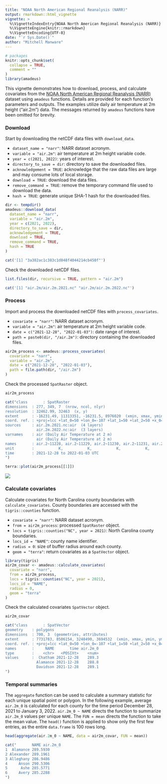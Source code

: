 ```yaml
---
title: "NOAA North American Regional Reanalysis (NARR)"
output: rmarkdown::html_vignette
vignette: >
  %\VignetteIndexEntry{NOAA North American Regional Reanalysis (NARR)}
  %\VignetteEngine{knitr::rmarkdown}
  %\VignetteEncoding{UTF-8}
date: "`r Sys.Date()`"
author: "Mitchell Manware"
---
```


```r
# packages
knitr::opts_chunk$set(
  collapse = TRUE,
  comment = ""
)
library(amadeus)
```

This vignette demonstrates how to download, process, and calculate covariates from the [NOAA North American Regional Reanalysis (NARR)](https://psl.noaa.gov/data/gridded/data.narr.html) dataset using `amadeus` functions.
Details are provided for each function's parameters and outputs.
The examples utilize daily air temperature at 2m height ("air.2m") data.
The messages returned by `amadeus` functions have been omitted for brevity.

### Download

Start by downloading the netCDF data files with `download_data`.

* `dataset_name = "narr"`: NARR dataset acronym.
* `variable = "air.2m"`: air temperature at 2m height variable code.
* `year = c(2021, 2022)`: years of interest.
* `directory_to_save = dir`: directory to save the downloaded files.
* `acknowledgement = TRUE`: acknowledge that the raw data files are large and may consume lots of local storage.
* `download = TRUE`: download the data files.
* `remove_command = TRUE`: remove the temporary command file used to download the data.
* `hash = TRUE`: generate unique SHA-1 hash for the downloaded files.

```r
dir <- tempdir()
amadeus::download_data(
  dataset_name = "narr",
  variable = "air.2m",
  year = c(2021, 2022),
  directory_to_save = dir,
  acknowledgement = TRUE,
  download = TRUE,
  remove_command = TRUE,
  hash = TRUE
)
```
```r
cat('[1] "3a382ac1c383c1d048f4044214cb450f"')
```

Check the downloaded netCDF files.

```r
list.files(dir, recursive = TRUE, pattern = "air.2m")
```

```r
cat('[1] "air.2m/air.2m.2021.nc" "air.2m/air.2m.2022.nc"')
```

### Process

Import and process the downloaded netCDF files with `process_covariates`.

* `covariate = "narr"`: NARR dataset acronym.
* `variable = "air.2m"`: air temperature at 2m height variable code.
* `date = c("2021-12-28", "2022-01-03")`: date range of interest.
* `path = paste0(dir, "/air.2m")`: directory containing the downloaded files.

```r
air2m_process <- amadeus::process_covariates(
  covariate = "narr",
  variable = "air.2m",
  date = c("2021-12-28", "2022-01-03"),
  path = file.path(dir, "/air.2m")
)
```

Check the processed `SpatRaster` object.

```r
air2m_process
```

```r
cat("class       : SpatRaster
dimensions  : 277, 349, 7  (nrow, ncol, nlyr)
resolution  : 32462.99, 32463  (x, y)
extent      : -16231.49, 11313351, -16231.5, 8976020  (xmin, xmax, ymin, ymax)
coord. ref. : +proj=lcc +lat_0=50 +lon_0=-107 +lat_1=50 +lat_2=50 +x_0=5632642.22547 +y_0=4612545.65137 +datum=WGS84 +units=m +no_defs
sources     : air.2m.2021.nc:air  (4 layers)
              air.2m.2022.nc:air  (3 layers)
varnames    : air (Daily Air Temperature at 2 m)
              air (Daily Air Temperature at 2 m)
names       : air.2~11228, air.2~11229, air.2~11230, air.2~11231, air.2~20101, air.2~20102, ...
unit        :           K,           K,           K,           K,           K,           K, ...
time        : 2021-12-28 to 2022-01-03 UTC
")
```

```r
terra::plot(air2m_process[[1]])
```

![](images/air2m_process.png){style="display: block; margin-left: auto; margin-right: auto;"}

### Calculate covariates

Calculate covariates for North Carolina county boundaries with `calculate_covariates`.
County boundaries are accessed with the `tigris::counties` function.\insertRef{package_tigris}

* `covariate = "narr"`: NARR dataset acronym.
* `from = air2m_process`: processed `SpatRaster` object.
* `locs = tigris::counties("NC", year = 2021)`: North Carolina county boundaries.
* `locs_id = "NAME"`: county name identifier.
* `radius = 0`: size of buffer radius around each county.
* `geom = "terra"`: return covariates as a `SpatVector` object.

```r
library(tigris)
air2m_covar <- amadeus::calculate_covariates(
  covariate = "narr",
  from = air2m_process,
  locs = tigris::counties("NC", year = 2021),
  locs_id = "NAME",
  radius = 0,
  geom = "terra"
)
```

Check the calculated covariates `SpatVector` object.

```r
air2m_covar
```

```r
cat("class       : SpatVector
geometry    : polygons
dimensions  : 700, 3  (geometries, attributes)
extent      : 7731783, 8506154, 3248490, 3694532  (xmin, xmax, ymin, ymax)
coord. ref. : +proj=lcc +lat_0=50 +lon_0=-107 +lat_1=50 +lat_2=50 +x_0=5632642.22547 +y_0=4612545.65137 +datum=WGS84 +units=m +no_defs
names       :     NAME       time air.2m_0
type        :    <chr>   <POSIXt>    <num>
values      :  Chatham 2021-12-28    289.3
              Alamance 2021-12-28    288.8
              Davidson 2021-12-28    289.1
")
```


### Temporal summaries

The `aggregate` function can be used to calculate a summary statistic for each unique spatial point or polygon.
In the following example, average `air.2m_0` is calculated for each county for the time period December 28, 2021 to January 3, 2022.
`air.2m_0 ~ NAME` directs the function to summarize `air.2m_0` values per unique `NAME`.
The `FUN = mean` directs the function to take the mean value.
The `head()` function is applied to show only the first few entries, as the entire `data.frame` is 100 rows long.

```r
head(aggregate(air.2m_0 ~ NAME, data = air2m_covar, FUN = mean))
```

```r
cat("       NAME air.2m_0
1  Alamance 289.5930
2 Alexander 289.1961
3 Alleghany 286.9486
4     Anson 290.5306
5      Ashe 285.5771
6     Avery 285.2288
")
```
